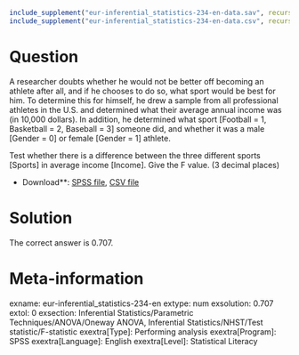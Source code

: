 ```r
include_supplement("eur-inferential_statistics-234-en-data.sav", recursive = TRUE)
include_supplement("eur-inferential_statistics-234-en-data.csv", recursive = TRUE)
```

Question
========
A researcher doubts whether he would not be better off becoming an athlete after all, and if he chooses to do so, what sport would be best for him. To determine this for himself, he drew a sample from all professional athletes in the U.S. and determined what their average annual income was (in 10,000 dollars). In addition, he determined what sport [Football = 1, Basketball = 2, Baseball = 3] someone did, and whether it was a male [Gender = 0] or female [Gender = 1] athlete.

Test whether there is a difference between the three different sports [Sports] in average income [Income]. Give the F value. (3 decimal places)

* Download**: [SPSS file](eur-inferential_statistics-234-en-data.sav), [CSV file](eur-inferential_statistics-234-en-data.csv)


Solution
========
The correct answer is 0.707.

Meta-information
================
exname: eur-inferential_statistics-234-en
extype: num
exsolution: 0.707
extol: 0
exsection: Inferential Statistics/Parametric Techniques/ANOVA/Oneway ANOVA, Inferential Statistics/NHST/Test statistic/F-statistic
exextra[Type]: Performing analysis
exextra[Program]: SPSS
exextra[Language]: English
exextra[Level]: Statistical Literacy
